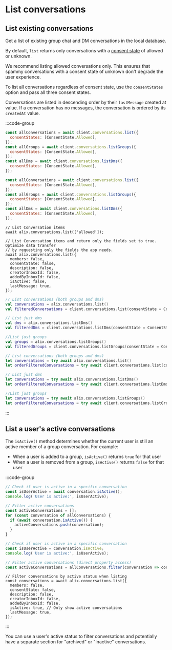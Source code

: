 # List conversations

## List existing conversations

Get a list of existing group chat and DM conversations in the local database.

By default, `list` returns only conversations with a [consent state](/chat-apps/user-consent/user-consent#how-user-consent-preferences-are-set) of allowed or unknown.

We recommend listing allowed conversations only. This ensures that spammy conversations with a consent state of unknown don't degrade the user experience.

To list all conversations regardless of consent state, use the `consentStates` option and pass all three consent states.

Conversations are listed in descending order by their `lastMessage` created at value. If a conversation has no messages, the conversation is ordered by its `createdAt` value.

:::code-group

```js [Browser]
const allConversations = await client.conversations.list({
  consentStates: [ConsentState.Allowed],
});
const allGroups = await client.conversations.listGroups({
  consentStates: [ConsentState.Allowed],
});
const allDms = await client.conversations.listDms({
  consentStates: [ConsentState.Allowed],
});
```

```js [Node]
const allConversations = await client.conversations.list({
  consentStates: [ConsentState.Allowed],
});
const allGroups = await client.conversations.listGroups({
  consentStates: [ConsentState.Allowed],
});
const allDms = await client.conversations.listDms({
  consentStates: [ConsentState.Allowed],
});
```

```tsx [React Native]
// List Conversation items
await alix.conversations.list(['allowed']);

// List Conversation items and return only the fields set to true. Optimize data transfer
// by requesting only the fields the app needs.
await alix.conversations.list({
  members: false,
  consentState: false,
  description: false,
  creatorInboxId: false,
  addedByInboxId: false,
  isActive: false,
  lastMessage: true,
});
```

```kotlin [Kotlin]
// List conversations (both groups and dms)
val conversations = alix.conversations.list()
val filteredConversations = client.conversations.list(consentState = ConsentState.ALLOWED)

// List just dms
val dms = alix.conversations.listDms()
val filteredDms = client.conversations.listDms(consentState = ConsentState.ALLOWED)

//List just groups
val groups = alix.conversations.listGroups()
val filteredGroups = client.conversations.listGroups(consentState = ConsentState.ALLOWED)

```

```swift [Swift]
// List conversations (both groups and dms)
let conversations = try await alix.conversations.list()
let orderFilteredConversations = try await client.conversations.list(consentState: .allowed)

// List just dms
let conversations = try await alix.conversations.listDms()
let orderFilteredConversations = try await client.conversations.listDms(consentState: .allowed)

//List just groups
let conversations = try await alix.conversations.listGroups()
let orderFilteredConversations = try await client.conversations.listGroups(consentState: .allowed)
```

:::

## List a user's active conversations

The `isActive()` method determines whether the current user is still an active member of a group conversation. For example:

- When a user is added to a group, `isActive()` returns `true` for that user
- When a user is removed from a group, `isActive()` returns `false` for that user

:::code-group

```js [Browser]
// Check if user is active in a specific conversation
const isUserActive = await conversation.isActive();
console.log('User is active:', isUserActive);

// Filter active conversations
const activeConversations = [];
for (const conversation of allConversations) {
  if (await conversation.isActive()) {
    activeConversations.push(conversation);
  }
}
```

```js [Node]
// Check if user is active in a specific conversation  
const isUserActive = conversation.isActive;
console.log('User is active:', isUserActive);

// Filter active conversations (direct property access)
const activeConversations = allConversations.filter(conversation => conversation.isActive);
```

```tsx [React Native]
// Filter conversations by active status when listing
const conversations = await alix.conversations.list({
  members: false,
  consentState: false,
  description: false,
  creatorInboxId: false,
  addedByInboxId: false,
  isActive: true, // Only show active conversations
  lastMessage: true,
});
```

:::

You can use a user's active status to filter conversations and potentially have a separate section for "archived" or "inactive" conversations.
